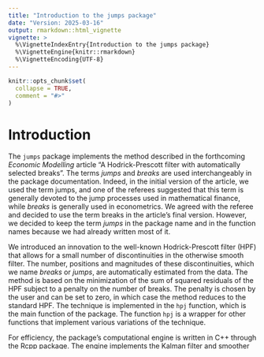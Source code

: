 ```yaml
---
title: "Introduction to the jumps package"
date: "Version: 2025-03-16"
output: rmarkdown::html_vignette
vignette: >
  %\VignetteIndexEntry{Introduction to the jumps package}
  %\VignetteEngine{knitr::rmarkdown}
  %\VignetteEncoding{UTF-8}
---
```


```r
knitr::opts_chunk$set(
  collapse = TRUE,
  comment = "#>"
)
```

# Introduction

The `jumps` package implements the method described in the forthcoming *Economic Modelling* article "A Hodrick-Prescott filter with automatically selected breaks". The terms *jumps* and *breaks* are used interchangeably in the package documentation. Indeed, in the initial version of the article, we used the term jumps, and one of the referees suggested that this term is generally devoted to the jump processes used in mathematical finance, while *breaks* is generally used in econometrics. We agreed with the referee and decided to use the term breaks in the article's final version. However, we decided to keep the term *jumps* in the package name and in the function names because we had already written most of it.

We introduced an innovation to the well-known Hodrick-Prescott filter (HPF) that allows for a small number of discontinuities in the otherwise smooth filter. The number, positions and magnitudes of these discontinuities, which we name *breaks* or *jumps*, are automatically estimated from the data. The method is based on the minimization of the sum of squared residuals of the HPF subject to a penalty on the number of breaks. The penalty is chosen by the user and can be set to zero, in which case the method reduces to the standard HPF. The technique is implemented in the `hpj` function, which is the main function of the package. The function `hpj` is a wrapper for other functions that implement various variations of the technique.

For efficiency, the package's computational engine is written in C++ through the Rcpp package. The engine implements the Kalman filter and smoother for the state-space form underlying the HPF. All formulae can be found in the article and in the vignette titled *Formulae*.

Users needing higher control over the estimation process can use the functions with names `hpfj*` and `auto_hpfj*`. However, the wrapper function `hpj` makes the process simpler and more stable. Indeed, good starting values are essential since the technique is based on a complex numerical optimisation. Inside the `hpj` function, we linearly transform the time series so that the starting values in the `hpfj*` functions are expected to work fine, and then we apply the anti-transform to all the results so that they refer to the original time series. The functions `hpfj*` and `auto_hpfj*` allow full control over the starting values and penalties.

While `hpfj*` and `auto_hpfj*` accept only time series stored in a numerical vector (any type of time series object is cast to numerical vector), the `hpj` function accepts all the main time series objects used in R (ts, zoo, xts, and timeSeries). All the time series generated by the function receive the same class and dates as the original time series.

# Basic usage

The function is called as

```         
hpj(y, maxsum = NULL, lambda = NULL, xreg = NULL, ic = c("bic", "hq", "aic", "aicc"))
```
where `y` is the time series to be filtered, `maxsum` is inverse penalty, when zero no jumps are allowed, the larger `maxsum` the more and larger breaks are allowed, `lambda` is the smoothing parameter of the HPF, `xreg` is a matrix of regressors (we are still woring on this, so, at the moment it is not yet implemented), and `ic` is the information criterion used to select the penalty when `maxsum = NULL`. When `lambda = NULL`, the smoothing parameter is estimated by quasi maximum likelihood. The parameter `lambda` can be a positive number or one of the following strings (in parenthesis the value of the smoothing parameter corresponding to the string):
daily (110,930,628,906), weekly (45,697,600), monthly  (129,600), quarterly (1,600), annual  (6.25).

The function returns an object of class `hpj`, which is a list with the following slots:

- `y` the input time series;
- `maxsum` the maximum sum of additional standard deviations;
- `lambda` the smoothing constant of the HP filter;
- `pars` vector of estimated parameters (sigma_slope, sigma_noise, gamma);- hpj: the time series of the HP filter with jumps;
- `hpj_std` the time series of the HP filter with jumps standard deviations;
- `std_devs` vector of additional standard deviations of the level disturbance;
- `xreg` matrix of regressors;
- `df` model's degrees of freedom;
- `loglik` value of the log-likelihood at maximum;
- `ic` vector of information criteria (aic, aicc, bic, hq);
- `opt` the output of the optimization function (nloptr);
- `call` the call to the function.

The methods `print` and `plot` are available for the `hpj` class. The `plot` method can be customised:
```
plot(x, prob = NULL, show_breaks = TRUE, main = "original + filter", use_ggplot = TRUE, ...)
```
where `x` is the object of class `hpj`, `prob` is the coverage of the confidence interval for the filter, which is not plotted when `prob = NULL`, `show_breaks` is a logical indicating whether to show the breaks in the plot, `main` is the title of the plot, `use_ggplot` is a logical indicating whether to use ggplot2, and `...` are additional arguments passed to the `plot` function when the standard plot is used (that is when `use_ggplot = FALSE`).

# Examples
## Simulated time series

```r
library(jumps)
set.seed(2025)
n <- 100

# simulated smooth trend
mu <- 100*cos(3*pi/n*(1:n)) - ((1:n) > 50)*n - c(rep(0, 50), 1:50)*10
# simulated time series
y <- mu + rnorm(n, sd = 20)

# HP filter with jumps with estimated lambda and fixed penalty (maxsum = 50)
hpj_sim <- hpj(y, maxsum = 50)

print(hpj_sim)

plot(hpj_sim)
plot(hpj_sim, prob = 0.95)
plot(hpj_sim, use_ggplot = FALSE)
```

## Nile time series

```r
# HP filter with jumps with estimated lambda and automatically selected penalty
hpj_nile <- hpj(Nile)

print(hpj_nile)

plot(hpj_nile, main = "Nile river flow")
plot(hpj_nile, prob = 0.95, main = "Nile river flow")
plot(hpj_nile, use_ggplot = FALSE, main = "Nile river flow")
```

## Employment in Italy

```r
data("employed_IT")
y <- (employed_IT[, "Y25.29"]) |> window(start = c(2009, 1))
hpj_emp <- hpj(y, scl = "original")

print(hpj_emp)
plot(hpj_emp, main = "Millions of employed in Italy: age 25-29")
```

